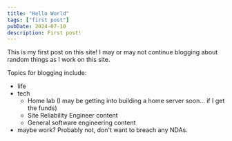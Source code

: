 ```yaml
---
title: "Hello World"
tags: ["first post"]
pubDate: 2024-07-10
description: First post!
---
```


This is my first post on this site! I may or may not continue blogging about random things as I work on this site.

Topics for blogging include:

- life
- tech
  - Home lab (I may be getting into building a home server soon... if I get the funds)
  - Site Reliability Engineer content
  - General software engineering content
- maybe work? Probably not, don't want to breach any NDAs.
